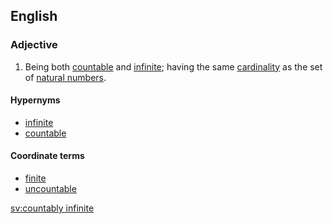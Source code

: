 ==English==

===Adjective===
{{en-adj|head=[[countably]] [[infinite]]|-}}

# {{mathematics|of a set}} Being both [[countable]] and [[infinite]]; having the same [[cardinality]] as the set of [[natural number]]s.

====Hypernyms====
* [[infinite]]
* [[countable]]

====Coordinate terms====
* [[finite]]
* [[uncountable]]

[[sv:countably infinite]]